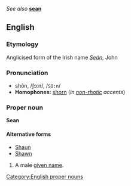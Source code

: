 ''See also'' '''[[sean]]'''

==English==
===Etymology===
Anglicised form of the Irish name ''[[Seán]]'', John

===Pronunciation===
*shôn, /ʃɔːn/, /<tt>SO:n</tt>/
*'''Homophones:''' [[shorn]] (''in [[non-rhotic]] accents'')

===Proper noun===
'''Sean'''

====Alternative forms====
*[[Shaun]]
*[[Shawn]]

#A male [[given name]].

[[Category:English proper nouns]]